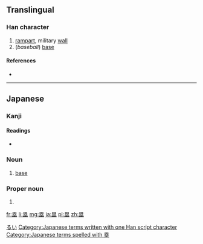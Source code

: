{{also|壘}}
==Translingual==

===Han character===
{{Han char|rn=32|rad=土|as=09|sn=12|four=|canj=田戈人土 (WIOG)}}

# [[rampart]], military [[wall]]
# (''baseball'') [[base]]

====References====
* {{Han ref|kx=0234.271|dkj=05316|hdz=42544.011|uh=5841|ud=22593}}

----

==Japanese==

===Kanji===
{{ja-kanji|grade=c|rs=土09}}

====Readings====
* {{ja-readings|on=[[るい]] (rui)|kun=[[とりで]] (toride)}}

===Noun===
{{ja-noun|k|hira=るい|rom=rui}} 

# {{context|baseball|lang=ja|sort=るい}} [[base]]

===Proper noun===
{{ja-pos|k|proper|hira=るい|rom=Rui}}

# {{given name|male|lang=ja}}

[[Category:Japanese male given names|るい]]
[[Category:Japanese terms written with one Han script character]]
[[Category:Japanese terms spelled with 塁]]

[[fr:塁]]
[[li:塁]]
[[mg:塁]]
[[ja:塁]]
[[pl:塁]]
[[zh:塁]]